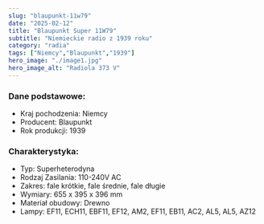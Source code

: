 ```yaml
---
slug: "blaupunkt-11w79"
date: "2025-02-12"
title: "Blaupunkt Super 11W79"
subtitle: "Niemieckie radio z 1939 roku"
category: "radia"
tags: ["Niemcy","Blaupunkt","1939"]
hero_image: "./image1.jpg"
hero_image_alt: "Radiola 373 V"
---
```


### Dane podstawowe:

- Kraj pochodzenia: Niemcy
- Producent: Blaupunkt
- Rok produkcji: 1939

### Charakterystyka:

- Typ: Superheterodyna
- Rodzaj Zasilania: 110-240V AC
- Zakres: fale krótkie, fale średnie, fale długie
- Wymiary: 655 x 395 x 396 mm
- Materiał obudowy: Drewno
- Lampy:   EF11, ECH11, EBF11, EF12, AM2, EF11, EB11, AC2, AL5, AL5, AZ12
